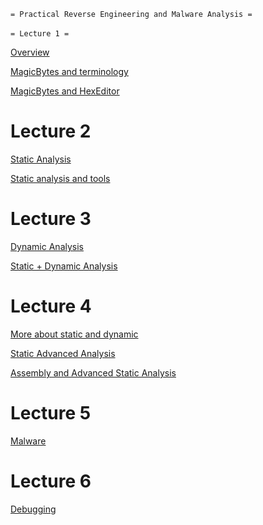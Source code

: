  = Practical Reverse Engineering and Malware Analysis =
 
 = Lecture 1 =

[[PREMALecture1.1|Overview]]

[[PREMALecture1.2|MagicBytes and terminology]]

[[PREMALab1|MagicBytes and HexEditor]]

= Lecture 2 =

[[PREMALecture2|Static Analysis]]

[[PREMALab2|Static analysis and tools ]]

= Lecture 3 =

[[PREMALecture3|Dynamic Analysis]]

[[PREMALab3|Static + Dynamic Analysis]]

= Lecture 4 =

[[PREMALab4|More about static and dynamic]]

[[PREMALecture4b|Static Advanced Analysis]]

[[PREMALecture4|Assembly and Advanced Static Analysis]]

= Lecture 5 =

[[PREMALecture5|Malware]]

= Lecture 6 =

[[PREMALecture6|Debugging]]

